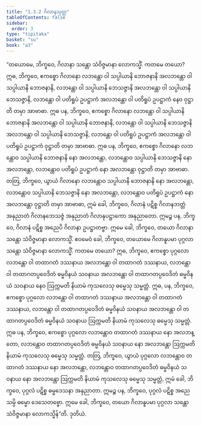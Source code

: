 ```yaml
---
title: "1.3.2 ဂိလာနသုတ္တ"
tableOfContents: false
sidebar:
  order: 3
type: "tipitaka"
basket: "su"
book: "a3"
---
```



<DynamicBreadcrumb />

<Division number="22" book="a3">

<Paragraph number="106" book="a3">
“တယောမေ, ဘိက္ခဝေ, ဂိလာနာ သန္တော သံဝိဇ္ဇမာနာ လောကသ္မိံ. ကတမေ တယော? ဣဓ, ဘိက္ခဝေ, ဧကစ္စော ဂိလာနော လဘန္တော ဝါ သပ္ပါယာနိ ဘောဇနာနိ အလဘန္တော ဝါ သပ္ပါယာနိ ဘောဇနာနိ, လဘန္တော ဝါ သပ္ပါယာနိ ဘေသဇ္ဇာနိ အလဘန္တော ဝါ သပ္ပါယာနိ ဘေသဇ္ဇာနိ, လဘန္တော ဝါ ပတိရူပံ ဥပဋ္ဌာကံ အလဘန္တော ဝါ ပတိရူပံ ဥပဋ္ဌာကံ နေဝ ဝုဋ္ဌာတိ တမှာ အာဗာဓာ.
</Paragraph>

<Paragraph number="107" book="a3">
ဣဓ ပန, ဘိက္ခဝေ, ဧကစ္စော ဂိလာနော လဘန္တော ဝါ သပ္ပါယာနိ ဘောဇနာနိ အလဘန္တော ဝါ သပ္ပါယာနိ ဘောဇနာနိ, လဘန္တော ဝါ သပ္ပါယာနိ ဘေသဇ္ဇာနိ အလဘန္တော ဝါ သပ္ပါယာနိ ဘေသဇ္ဇာနိ, လဘန္တော ဝါ ပတိရူပံ ဥပဋ္ဌာကံ အလဘန္တော ဝါ ပတိရူပံ ဥပဋ္ဌာကံ ဝုဋ္ဌာတိ တမှာ အာဗာဓာ.
</Paragraph>

<Paragraph number="108" book="a3">
ဣဓ ပန, ဘိက္ခဝေ, ဧကစ္စော ဂိလာနော လဘန္တောဝ သပ္ပါယာနိ ဘောဇနာနိ နော အလဘန္တော, လဘန္တောဝ သပ္ပါယာနိ ဘေသဇ္ဇာနိ နော အလဘန္တော, လဘန္တောဝ ပတိရူပံ ဥပဋ္ဌာကံ နော အလဘန္တော ဝုဋ္ဌာတိ တမှာ အာဗာဓာ.
</Paragraph>

<Paragraph number="109" book="a3">
တတြ, ဘိက္ခဝေ, ယွာယံ ဂိလာနော လဘန္တောဝ သပ္ပါယာနိ ဘောဇနာနိ နော အလဘန္တော, လဘန္တောဝ သပ္ပါယာနိ ဘေသဇ္ဇာနိ နော အလဘန္တော, လဘန္တောဝ ပတိရူပံ ဥပဋ္ဌာကံ နော အလဘန္တော ဝုဋ္ဌာတိ တမှာ အာဗာဓာ, ဣမံ ခေါ, ဘိက္ခဝေ, ဂိလာနံ ပဋိစ္စ ဂိလာနဘတ္တံ အနုညာတံ ဂိလာနဘေသဇ္ဇံ အနုညာတံ ဂိလာနုပဋ္ဌာကော အနုညာတော. ဣမဉ္စ ပန, ဘိက္ခဝေ, ဂိလာနံ ပဋိစ္စ အညေပိ ဂိလာနာ ဥပဋ္ဌာတဗ္ဗာ. ဣမေ ခေါ, ဘိက္ခဝေ, တယော ဂိလာနာ သန္တော သံဝိဇ္ဇမာနာ လောကသ္မိံ.
</Paragraph>

<Paragraph number="110" book="a3">
ဧဝမေဝံ ခေါ, ဘိက္ခဝေ, တယောမေ ဂိလာနူပမာ ပုဂ္ဂလာ သန္တော သံဝိဇ္ဇမာနာ လောကသ္မိံ. ကတမေ တယော? ဣဓ, ဘိက္ခဝေ, ဧကစ္စော ပုဂ္ဂလော လဘန္တော ဝါ တထာဂတံ ဒဿနာယ အလဘန္တော ဝါ တထာဂတံ ဒဿနာယ, လဘန္တော ဝါ တထာဂတပ္ပဝေဒိတံ ဓမ္မဝိနယံ သဝနာယ အလဘန္တော ဝါ တထာဂတပ္ပဝေဒိတံ ဓမ္မဝိနယံ သဝနာယ နေဝ ဩက္ကမတိ နိယာမံ ကုသလေသု ဓမ္မေသု သမ္မတ္တံ.
</Paragraph>

<Paragraph number="111" book="a3">
ဣဓ, ပန, ဘိက္ခဝေ, ဧကစ္စော ပုဂ္ဂလော လဘန္တော ဝါ တထာဂတံ ဒဿနာယ အလဘန္တော ဝါ တထာဂတံ ဒဿနာယ, လဘန္တော ဝါ တထာဂတပ္ပဝေဒိတံ ဓမ္မဝိနယံ သဝနာယ အလဘန္တော ဝါ တထာဂတပ္ပဝေဒိတံ ဓမ္မဝိနယံ သဝနာယ ဩက္ကမတိ နိယာမံ ကုသလေသု ဓမ္မေသု သမ္မတ္တံ.
</Paragraph>

<Paragraph number="112" book="a3">
ဣဓ ပန, ဘိက္ခဝေ, ဧကစ္စော ပုဂ္ဂလော လဘန္တောဝ တထာဂတံ ဒဿနာယ နော အလဘန္တော, လဘန္တောဝ တထာဂတပ္ပဝေဒိတံ ဓမ္မဝိနယံ သဝနာယ နော အလဘန္တော ဩက္ကမတိ နိယာမံ ကုသလေသု ဓမ္မေသု သမ္မတ္တံ.
</Paragraph>

<Paragraph number="113" book="a3">
တတြ, ဘိက္ခဝေ, ယွာယံ ပုဂ္ဂလော လဘန္တောဝ တထာဂတံ ဒဿနာယ နော အလဘန္တော, လဘန္တောဝ တထာဂတပ္ပဝေဒိတံ ဓမ္မဝိနယံ သဝနာယ နော အလဘန္တော ဩက္ကမတိ နိယာမံ ကုသလေသု ဓမ္မေသု သမ္မတ္တံ, ဣမံ ခေါ, ဘိက္ခဝေ, ပုဂ္ဂလံ ပဋိစ္စ ဓမ္မဒေသနာ အနုညာတာ. ဣမဉ္စ ပန, ဘိက္ခဝေ, ပုဂ္ဂလံ ပဋိစ္စ အညေသမ္ပိ ဓမ္မော ဒေသေတဗ္ဗော. ဣမေ ခေါ, ဘိက္ခဝေ, တယော ဂိလာနူပမာ ပုဂ္ဂလာ သန္တော သံဝိဇ္ဇမာနာ လောကသ္မိန်”တိ.

</Paragraph>
</Division>

<Paragraph number="114" type="center" book="a3">
ဒုတိယံ.
</Paragraph>